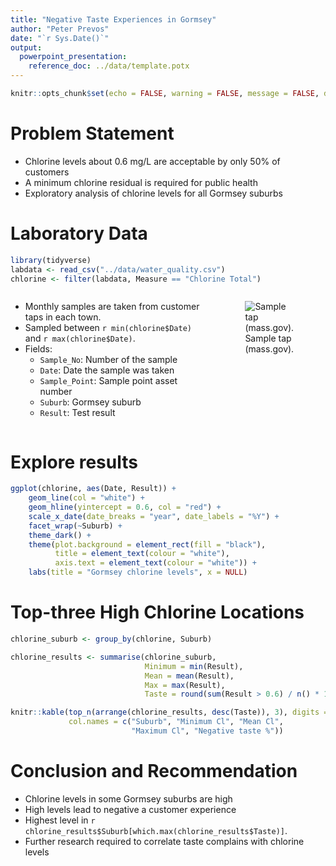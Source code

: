 ```yaml
---
title: "Negative Taste Experiences in Gormsey"
author: "Peter Prevos"
date: "`r Sys.Date()`"
output:
  powerpoint_presentation:
    reference_doc: ../data/template.potx
---
```


```r
knitr::opts_chunk$set(echo = FALSE, warning = FALSE, message = FALSE, dpi = 300)
```

# Problem Statement
- Chlorine levels about 0.6 mg/L are acceptable by only 50% of customers
- A minimum chlorine residual is required for public health
- Exploratory analysis of chlorine levels for all Gormsey suburbs

# Laboratory Data
```r
library(tidyverse)
labdata <- read_csv("../data/water_quality.csv")
chlorine <- filter(labdata, Measure == "Chlorine Total")
```

::::::{.columns}
:::{.column}
- Monthly samples are taken from customer taps in each town.
- Sampled between `r min(chlorine$Date)` and `r max(chlorine$Date)`.
- Fields:
    - `Sample_No`: Number of the sample
    - `Date`: Date the sample was taken
    - `Sample_Point`: Sample point asset number
    - `Suburb`: Gormsey suburb
    - `Result`: Test result
:::
:::{.column}
![Sample tap (mass.gov).](https://www.mass.gov/files/styles/embedded_half_width/public/images/2018-12/glove2_0.jpg)
:::
::::::

# Explore results
```r
ggplot(chlorine, aes(Date, Result)) + 
    geom_line(col = "white") + 
    geom_hline(yintercept = 0.6, col = "red") + 
    scale_x_date(date_breaks = "year", date_labels = "%Y") + 
    facet_wrap(~Suburb) + 
    theme_dark() + 
    theme(plot.background = element_rect(fill = "black"),
          title = element_text(colour = "white"),
          axis.text = element_text(colour = "white")) + 
    labs(title = "Gormsey chlorine levels", x = NULL)
```

# Top-three High Chlorine Locations
```r
chlorine_suburb <- group_by(chlorine, Suburb)

chlorine_results <- summarise(chlorine_suburb,
                              Minimum = min(Result),
                              Mean = mean(Result),
                              Max = max(Result),
                              Taste = round(sum(Result > 0.6) / n() * 100))

knitr::kable(top_n(arrange(chlorine_results, desc(Taste)), 3), digits = 2,
             col.names = c("Suburb", "Minimum Cl", "Mean Cl", 
                           "Maximum Cl", "Negative taste %"))
```

# Conclusion and Recommendation
- Chlorine levels in some Gormsey suburbs are high
- High levels lead to negative a customer experience
- Highest level in `r chlorine_results$Suburb[which.max(chlorine_results$Taste)]`.
- Further research required to correlate taste complains with chlorine levels
